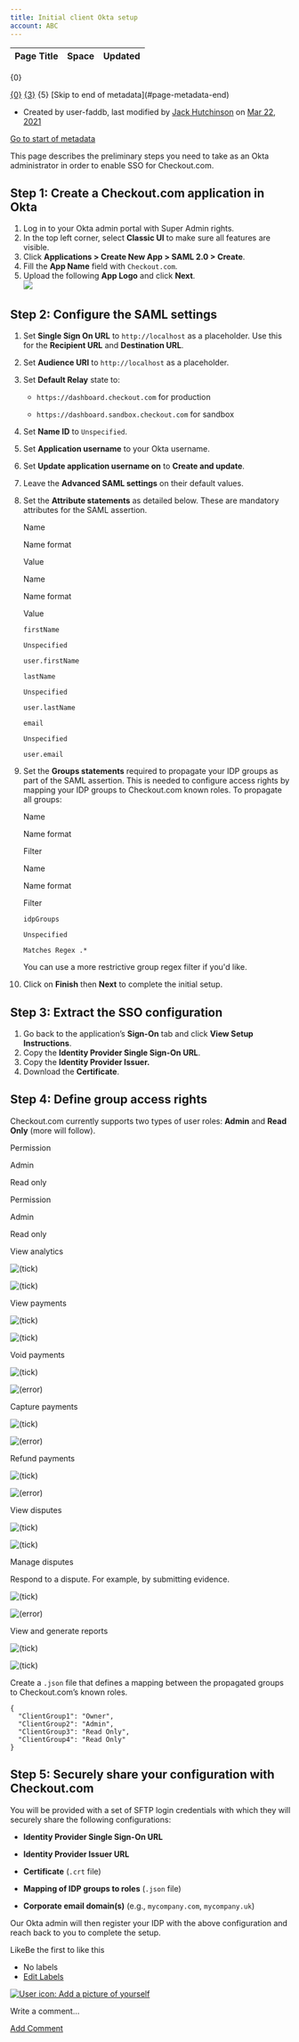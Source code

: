 ```yaml
---
title: Initial client Okta setup
account: ABC
---
```


<table class="aui"> <thead> <tr class="header"> <th class="search-result-title">Page Title</th> <th class="search-result-space">Space</th> <th class="search-result-date">Updated</th> </tr> </thead> </table> <p class="search-result-count">{0}</p> <tr class="search-result"> <td class="search-result-title"><a href="{1}" class="content-type-{2}"><span>{0}</span></a></td> <td class="search-result-space"><a class="space" href="/display/{4}/" title="{3}">{3}</a></td> <td class="search-result-date"><span class="date" title="{6}">{5}</span></td> </tr> [Skip to end of metadata](#page-metadata-end)

*   Created by user-faddb, last modified by [Jack Hutchinson](    /display/~jack.hutchinson
    ) on [Mar 22, 2021](/pages/diffpagesbyversion.action?pageId=8488060&selectedPageVersions=2&selectedPageVersions=3 "Show changes")

[Go to start of metadata](#page-metadata-start)

This page describes the preliminary steps you need to take as an Okta administrator in order to enable SSO for Checkout.com.

**Step 1:** Create a Checkout.com application in Okta
-----------------------------------------------------

1.  Log in to your Okta admin portal with Super Admin rights.
2.  In the top left corner, select **Classic UI** to make sure all features are visible.
3.  Click **Applications > Create New App > SAML 2.0 > Create**.
4.  Fill the **App Name** field with `Checkout.com`.
5.  Upload the following **App Logo** and click **Next**.  
    ![](/download/thumbnails/8488060/checkout-okta-logo.png?version=1&modificationDate=1598006516648&api=v2)

**Step 2:** Configure the SAML settings
---------------------------------------

1.  Set **Single Sign On URL** to `http://localhost` as a placeholder. Use this for the **Recipient URL** and **Destination URL**.
2.  Set **Audience URI** to `http://localhost` as a placeholder.
3.  Set **Default Relay** state to:
    *   `https://dashboard.checkout.com` for production  
        
    *   `https://dashboard.sandbox.checkout.com` for sandbox  
        
4.  Set **Name ID** to `Unspecified`.
5.  Set **Application username** to your Okta username.
6.  Set **Update application username on** to **Create and update**.
7.  Leave the **Advanced SAML settings** on their default values.
8.  Set the **Attribute statements** as detailed below. These are mandatory attributes for the SAML assertion.
    
    Name
    
    Name format
    
    Value
    
    Name
    
    Name format
    
    Value
    
    `firstName`
    
    `Unspecified`
    
    `user.firstName`
    
    `lastName`
    
    `Unspecified`
    
    `user.lastName`
    
    `email`
    
    `Unspecified`
    
    `user.email`
    
9.  Set the **Groups statements** required to propagate your IDP groups as part of the SAML assertion. This is needed to configure access rights by mapping your IDP groups to Checkout.com known roles. To propagate all groups:
    
    Name
    
    Name format
    
    Filter
    
    Name
    
    Name format
    
    Filter
    
    `idpGroups`
    
    `Unspecified`
    
    `Matches Regex .*`
    
    You can use a more restrictive group regex filter if you'd like.
    
10.  Click on **Finish** then **Next** to complete the initial setup.  
    

**Step 3:** Extract the SSO configuration
-----------------------------------------

1.  Go back to the application’s **Sign-On** tab and click **View Setup Instructions**.
2.  Copy the **Identity Provider Single Sign-On URL**.
3.  Copy the **Identity Provider Issuer.**
4.  Download the **Certificate**.

**Step 4:** Define group access rights
--------------------------------------

Checkout.com currently supports two types of user roles: **Admin** and **Read Only** (more will follow).

Permission

Admin

Read only

Permission

Admin

Read only

View analytics

![(tick)](/s/en_GB/7901/abf7b35644d5a5d1d7e4b0969a83e8eb2b569fb5/_/images/icons/emoticons/check.svg)

![(tick)](/s/en_GB/7901/abf7b35644d5a5d1d7e4b0969a83e8eb2b569fb5/_/images/icons/emoticons/check.svg)

View payments

![(tick)](/s/en_GB/7901/abf7b35644d5a5d1d7e4b0969a83e8eb2b569fb5/_/images/icons/emoticons/check.svg)

![(tick)](/s/en_GB/7901/abf7b35644d5a5d1d7e4b0969a83e8eb2b569fb5/_/images/icons/emoticons/check.svg)

Void payments

![(tick)](/s/en_GB/7901/abf7b35644d5a5d1d7e4b0969a83e8eb2b569fb5/_/images/icons/emoticons/check.svg)

![(error)](/s/en_GB/7901/abf7b35644d5a5d1d7e4b0969a83e8eb2b569fb5/_/images/icons/emoticons/error.svg)

Capture payments

![(tick)](/s/en_GB/7901/abf7b35644d5a5d1d7e4b0969a83e8eb2b569fb5/_/images/icons/emoticons/check.svg)

![(error)](/s/en_GB/7901/abf7b35644d5a5d1d7e4b0969a83e8eb2b569fb5/_/images/icons/emoticons/error.svg)

Refund payments

![(tick)](/s/en_GB/7901/abf7b35644d5a5d1d7e4b0969a83e8eb2b569fb5/_/images/icons/emoticons/check.svg)

![(error)](/s/en_GB/7901/abf7b35644d5a5d1d7e4b0969a83e8eb2b569fb5/_/images/icons/emoticons/error.svg)

View disputes

![(tick)](/s/en_GB/7901/abf7b35644d5a5d1d7e4b0969a83e8eb2b569fb5/_/images/icons/emoticons/check.svg)

![(tick)](/s/en_GB/7901/abf7b35644d5a5d1d7e4b0969a83e8eb2b569fb5/_/images/icons/emoticons/check.svg)

Manage disputes

Respond to a dispute. For example, by submitting evidence.

![(tick)](/s/en_GB/7901/abf7b35644d5a5d1d7e4b0969a83e8eb2b569fb5/_/images/icons/emoticons/check.svg)

![(error)](/s/en_GB/7901/abf7b35644d5a5d1d7e4b0969a83e8eb2b569fb5/_/images/icons/emoticons/error.svg)

View and generate reports

![(tick)](/s/en_GB/7901/abf7b35644d5a5d1d7e4b0969a83e8eb2b569fb5/_/images/icons/emoticons/check.svg)

![(tick)](/s/en_GB/7901/abf7b35644d5a5d1d7e4b0969a83e8eb2b569fb5/_/images/icons/emoticons/check.svg)

Create a `.json` file that defines a mapping between the propagated groups to Checkout.com’s known roles.

    {
      "ClientGroup1": "Owner",
      "ClientGroup2": "Admin",
      "ClientGroup3": "Read Only",
      "ClientGroup4": "Read Only"
    }

**Step 5:** Securely share your configuration with Checkout.com
---------------------------------------------------------------

You will be provided with a set of SFTP login credentials with which they will securely share the following configurations:

*   **Identity Provider Single Sign-On URL**
    
*   **Identity Provider Issuer URL**
    
*   **Certificate** (`.crt` file)
    
*   **Mapping of IDP groups to roles** (`.json` file)
    
*   **Corporate email domain(s)** (e.g., `mycompany.com`, `mycompany.uk`)
    

Our Okta admin will then register your IDP with the above configuration and reach back to you to complete the setup.

LikeBe the first to like this

*   No labels
*   [Edit Labels](# "Edit Labels (Type 'l')")

[![User icon: Add a picture of yourself](/s/en_GB/7901/abf7b35644d5a5d1d7e4b0969a83e8eb2b569fb5/_/images/icons/profilepics/add_profile_pic.svg)](/users/profile/editmyprofilepicture.action)

Write a comment…

[Add Comment](/display/x/Initial+client+Okta+setup?showComments=true&showCommentArea=true#addcomment)